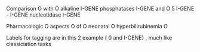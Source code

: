 Comparison O
with O
alkaline I-GENE
phosphatases I-GENE
and O
5 I-GENE
- I-GENE
nucleotidase I-GENE


Pharmacologic O
aspects O
of O
neonatal O
hyperbilirubinemia O
 

Labels     for  tagging  are   in this  2 example 
{ 0  and  I-GENE} , much like classiciation  tasks  

